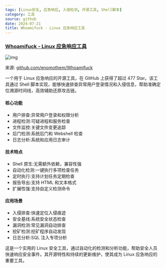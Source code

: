 ```yaml
---
tags: [Linux安全, 应急响应, 入侵检测, 开源工具, Shell脚本]
category: 工具
source: github
date: 2024-07-21
title: Whoamifuck - Linux 应急响应工具
---
```


### [Whoamifuck - Linux 应急响应工具](https://github.com/enomothem/Whoamifuck)

![img](https://img.mengpeng.tech/i/2024/12/08/6755776da4887.webp)

来源: [github.com/enomothem/Whoamifuck](https://github.com/enomothem/Whoamifuck)

一个用于 Linux 应急响应的开源工具，在 GitHub 上获得了超过 477 Star。该工具通过 Shell 脚本实现，能够快速排查异常用户登录情况和入侵信息，帮助准确定位溯源时间线，高效辅助还原攻击链。

#### 核心功能
- 用户排查:异常用户登录和权限分析
- 进程检测:可疑进程和服务检查
- 文件监控:关键文件变更追踪
- 后门检测:系统后门和 Webshell 检查
- 日志分析:系统和应用日志审计

#### 技术特点
- Shell 原生:无需额外依赖，兼容性强
- 自动化检测:一键执行多项检查任务
- 定时执行:支持计划任务定期检查
- 报告导出:支持 HTML 和文本格式
- 扩展性强:支持自定义检测命令

#### 应用场景
- 入侵排查:快速定位入侵痕迹
- 安全基线:系统安全状态检查
- 漏洞检测:常见漏洞自动排查
- 挖矿检测:挖矿程序自动发现
- 日志分析:SQL 注入专项分析

这是一个实用的 Linux 安全工具，通过自动化的检测和分析功能，帮助安全人员快速响应安全事件。其开源特性和持续的更新维护，使其成为 Linux 应急响应的重要工具。 